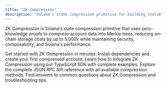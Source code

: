 ```yaml
---
title: "ZK Compression"
description: "Solana's state compression primitive for building scalable applications"
---
```


ZK Compression is Solana's state compression primitive that uses zero-knowledge proofs to compress account data into Merkle trees, reducing on-chain storage costs by up to 5,000x while maintaining security, composability, and Solana's performance.

<CardGroup cols={2}>
  <Card title="Quick Setup" icon="rocket" href="/introduction/setup">
    Get started with ZK Compression in minutes. Install dependencies and create
    your first compressed account.
  </Card>
  <Card
    title="TypeScript Client"
    icon="code"
    href="/integrate/typescript-client"
  >
    Learn how to integrate ZK Compression using our TypeScript SDK with complete
    examples.
  </Card>
  <Card
    title="API Reference"
    icon="code"
    href="/api-reference/json-rpc-methods/index"
  >
    Explore the complete JSON RPC API reference with all available compression
    methods.
  </Card>
  <Card title="FAQ" icon="circle-question" href="/introduction/faq">
    Find answers to common questions about ZK Compression and troubleshooting
    tips.
  </Card>
</CardGroup>

